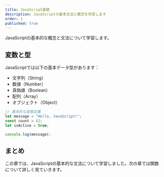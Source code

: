 ```yaml
---
title: JavaScript基礎
description: JavaScriptの基本文法と概念を学習します
order: 1
published: true
---
```


JavaScriptの基本的な概念と文法について学習します。

## 変数と型

JavaScriptでは以下の基本データ型があります：

- 文字列（String）
- 数値（Number）
- 真偽値（Boolean）
- 配列（Array）
- オブジェクト（Object）

```javascript
// 基本的な変数定義
let message = "Hello, JavaScript!";
const count = 42;
let isActive = true;

console.log(message);
```

## まとめ

この章では、JavaScriptの基本的な文法について学習しました。次の章では関数について詳しく見ていきます。
